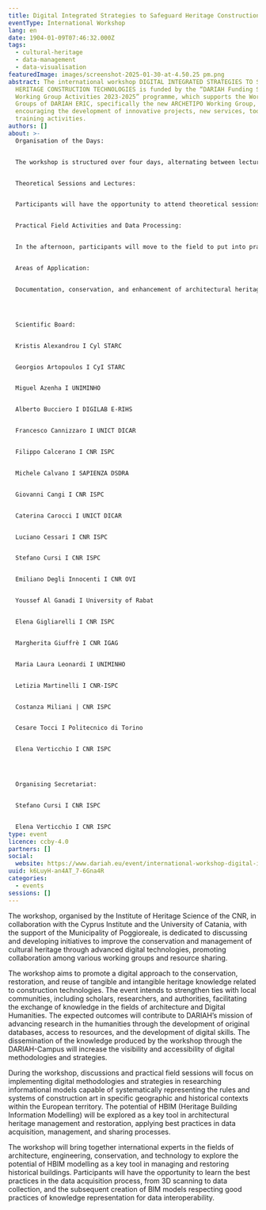 ```yaml
---
title: Digital Integrated Strategies to Safeguard Heritage Construction Technologies
eventType: International Workshop
lang: en
date: 1904-01-09T07:46:32.000Z
tags:
  - cultural-heritage
  - data-management
  - data-visualisation
featuredImage: images/screenshot-2025-01-30-at-4.50.25 pm.png
abstract: The international workshop DIGITAL INTEGRATED STRATEGIES TO SAFEGUARD
  HERITAGE CONSTRUCTION TECHNOLOGIES is funded by the “DARIAH Funding Scheme for
  Working Group Activities 2023-2025” programme, which supports the Working
  Groups of DARIAH ERIC, specifically the new ARCHETIPO Working Group,
  encouraging the development of innovative projects, new services, tools, and
  training activities.
authors: []
about: >-
  Organisation of the Days:


  The workshop is structured over four days, alternating between lectures and presentations by national and international experts in the classroom, field activities for applied experimentation on a section of the ancient city of Poggioreale (2D and 3D surveying, reading of building evidence, analysis of historical construction technologies), and practical laboratory activities with data processing and digital production.


  Theoretical Sessions and Lectures:


  Participants will have the opportunity to attend theoretical sessions and lectures conducted by experts. These sessions will provide an in-depth overview of theories, concepts, and best practices in the field of architectural heritage conservation. Topics might include surveying methodologies, digital modelling techniques, conservation principles, and much more. This part of the day will provide a theoretical foundation for the practical activities in the afternoon.


  Practical Field Activities and Data Processing:


  In the afternoon, participants will move to the field to put into practice what they have learned during the theoretical sessions. They will be guided by experts through practical surveying activities and analysis of building evidence directly on the historical site of Poggioreale. Once the field activities are completed, participants will have the opportunity to return to the laboratory to process and analyze the collected data. They will use specialized software to create digital models, visualize results, and conduct in-depth analyses. This part of the workshop will allow participants to acquire practical skills and work directly with cutting-edge tools and technologies.


  Areas of Application:


  Documentation, conservation, and enhancement of architectural heritage, historic centers, instrumental surveying systems, scan to BIM.




  Scientific Board:


  Kristis Alexandrou I Cyl STARC


  Georgios Artopoulos I CyI STARC


  Miguel Azenha I UNIMINHO


  Alberto Bucciero I DIGILAB E-RIHS


  Francesco Cannizzaro I UNICT DICAR


  Filippo Calcerano I CNR ISPC


  Michele Calvano I SAPIENZA DSDRA


  Giovanni Cangi I CNR ISPC


  Caterina Carocci I UNICT DICAR


  Luciano Cessari I CNR ISPC


  Stefano Cursi I CNR ISPC


  Emiliano Degli Innocenti I CNR OVI


  Youssef Al Ganadi I University of Rabat


  Elena Gigliarelli I CNR ISPC


  Margherita Giuffrè I CNR IGAG


  Maria Laura Leonardi I UNIMINHO


  Letizia Martinelli I CNR-ISPC


  Costanza Miliani | CNR ISPC


  Cesare Tocci I Politecnico di Torino


  Elena Verticchio I CNR ISPC




  Organising Secretariat:


  Stefano Cursi I CNR ISPC


  Elena Verticchio I CNR ISPC
type: event
licence: ccby-4.0
partners: []
social:
  website: https://www.dariah.eu/event/international-workshop-digital-integrated-strategies-to-safeguard-heritage-construction-technologies/
uuid: k6LuyH-an4AT_7-6Gna4R
categories:
  - events
sessions: []
---
```

The workshop, organised by the Institute of Heritage Science of the CNR, in collaboration with the Cyprus Institute and the University of Catania, with the support of the Municipality of Poggioreale, is dedicated to discussing and developing initiatives to improve the conservation and management of cultural heritage through advanced digital technologies, promoting collaboration among various working groups and resource sharing.

The workshop aims to promote a digital approach to the conservation, restoration, and reuse of tangible and intangible heritage knowledge related to construction technologies. The event intends to strengthen ties with local communities, including scholars, researchers, and authorities, facilitating the exchange of knowledge in the fields of architecture and Digital Humanities. The expected outcomes will contribute to DARIAH’s mission of advancing research in the humanities through the development of original databases, access to resources, and the development of digital skills. The dissemination of the knowledge produced by the workshop through the DARIAH-Campus will increase the visibility and accessibility of digital methodologies and strategies.

During the workshop, discussions and practical field sessions will focus on implementing digital methodologies and strategies in researching informational models capable of systematically representing the rules and systems of construction art in specific geographic and historical contexts within the European territory. The potential of HBIM (Heritage Building Information Modelling) will be explored as a key tool in architectural heritage management and restoration, applying best practices in data acquisition, management, and sharing processes.

The workshop will bring together international experts in the fields of architecture, engineering, conservation, and technology to explore the potential of HBIM modelling as a key tool in managing and restoring historical buildings. Participants will have the opportunity to learn the best practices in the data acquisition process, from 3D scanning to data collection, and the subsequent creation of BIM models respecting good practices of knowledge representation for data interoperability.
